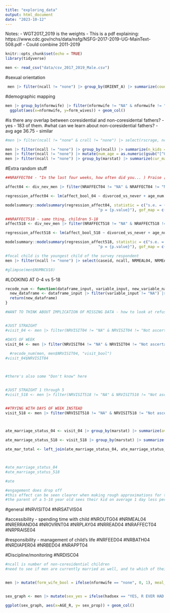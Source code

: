 ```yaml
---
title: "exploring_data"
output: html_document
date: "2023-10-12"
---
```


Notes:
- WGT2017_2019 is the weights
- This is a pdf explaining: https://www.cdc.gov/nchs/data/nsfg/NSFG-2017-2019-UG-MainText-508.pdf
- Could combine 2011-2019


```r
knitr::opts_chunk$set(echo = TRUE)
library(tidyverse)
```

```r

men <- read_csv("data/csv_2017_2019_Male.csv")

```
#sexual orientation
```r
 men |> filter(ncall != "none") |> group_by(ORIENT_A) |> summarize(count = n())
```

#demographic mapping
```r
men |> group_by(nformwife) |> filter(nformwife != "NA" & nformwife != "none") |> summarize(form_wives = n()) |>
  ggplot(aes(x=nformwife, y=form_wives)) + geom_col()

```

#is there any overlap between coresidential and non-coresidental fathers? - yes - 183 of them.
#what can we learn about non-coresidential fathers? - avg age 36.75 - similar 

```r
#men |> filter(ncall != "none" & crall != "none") |> select(rscrage, ncall, crall)

men |> filter(ncall != "none") |> group_by(ncall) |> summarize(n_kids = n())
men |> filter(ncall != "none") |> mutate(num_age = as.numeric(gsub("[^0-9]", "", AGE_A))) |> summarize(avg_age = mean(num_age, na.rm = TRUE))
men |> filter(ncall != "none") |> group_by(marstat) |> summarize(cur_mar = n()) |> ggplot(aes(y=marstat, x=cur_mar)) + geom_col()


```

#Extra random stuff

```r
##NRAFFECT04 - "In the last four weeks, how often did you... ) Praise [NAME OF NONCORESIDENTIAL FOCAL CHILD] for doing something worthwhile?" For ages 0-4

affect04 <- div_nev_men |> filter(NRAFFECT04 != "NA" & NRAFFECT04 != "Not ascertained") |> mutate(affect_bool_04 = case_when(NRAFFECT04 == "Not at all" ~ 0, NRAFFECT04 == "Less than once a week" ~ 0.5, NRAFFECT04 == "About once a week" ~ 1, NRAFFECT04 == "Several times a week" ~ 3, NRAFFECT04 == "Every day (at least once a day)" ~ 7))

regression_affect04 <- lm(affect_bool_04 ~ divorced_vs_never + age_num + race + totincr, data = affect04)

modelsummary::modelsummary(regression_affect04, statistic = c("s.e. = {std.error}",
                                         "p = {p.value}"), gof_map = c("nobs", "r.squared", "adj.r.squared"))

##NRAFFECT518 - same thing, children 5-18
affect518 <- div_nev_men |> filter(NRAFFECT518 != "NA" & NRAFFECT518 != "Not ascertained" & NRAFFECT518 != "Don't know") |> mutate(affect_bool_518 = case_when(NRAFFECT518 == "Not at all" ~ 0, NRAFFECT518 == "Less than once a week" ~ 0.5, NRAFFECT518 == "About once a week" ~ 1, NRAFFECT518 == "Several times a week" ~ 3, NRAFFECT518 == "Every day (at least once a day)" ~ 7))

regression_affect518 <- lm(affect_bool_518 ~ divorced_vs_never + age_num + race + totincr, data = affect518)

modelsummary::modelsummary(regression_affect518, statistic = c("s.e. = {std.error}",
                                         "p = {p.value}"), gof_map = c("nobs", "r.squared", "adj.r.squared"))


```

```r
#focal child is the youngest child of the survey respondent
men |> filter(ncall != "none") |> select(caseid, ncall, NRMEAL04, NRMEAL518)

#glimpse(men$NUMNCU18)

```


#LOOKING AT 0-4 vs 5-18
```r



recode_num <- function(dataframe_input, variable_input, new_variable_name) {
  new_dataframe <- dataframe_input |> filter(variable_input != "NA") |> mutate(new_variable_name = case_when(variable_input == "Not at all" ~ 1, variable_input == "Less than once a week" ~ 2, variable_input == "About once a week" ~ 3, variable_input == "Several times a week" ~ 4, variable_input == "Every day (at least once a day)" ~ 5))
  return(new_dataframe)
}

#WANT TO THINK ABOUT IMPLICATION OF MISSING DATA - how to look at refused answers? Or if there is a way to infer the rest of the NA answers? What about not ascertained?


#JUST STRAIGHT
#visit_04 <- men |> filter(NRVISIT04 != "NA" & NRVISIT04 != "Not ascertained") |> mutate(visit_bool_04 = case_when(NRVISIT04 == "Not at all" ~ 1, NRVISIT04 == "Less than once a week" ~ 2, NRVISIT04 == "About once a week" ~ 3, NRVISIT04 == "Several times a week" ~ 4, NRVISIT04 == "Every day (at least once a day)" ~ 5))

#DAYS OF WEEK
visit_04 <- men |> filter(NRVISIT04 != "NA" & NRVISIT04 != "Not ascertained") |> mutate(visit_bool_04 = case_when(NRVISIT04 == "Not at all" ~ 0, NRVISIT04 == "Less than once a week" ~ 0.5, NRVISIT04 == "About once a week" ~ 1, NRVISIT04 == "Several times a week" ~ 3, NRVISIT04 == "Every day (at least once a day)" ~ 7))
  
  #recode_num(men, men$NRVISIT04, "visit_bool")
#visit_04$NRVISIT04




```

```r

#there's also some "Don't know" here


#JUST STRAIGHT 1 through 5
#visit_518 <- men |> filter(NRVISIT518 != "NA" & NRVISIT518 != "Not ascertained" & NRVISIT518 != "Don't know") |> mutate(visit_bool_518 = case_when(NRVISIT518 == "Not at all" ~ 1, NRVISIT518 == "Less than once a week" ~ 2, NRVISIT518 == "About once a week" ~ 3, NRVISIT518 == "Several times a week" ~ 4, NRVISIT518 == "Every day (at least once a day)" ~ 5))


##TRYING WITH DAYS OF WEEK INSTEAD
visit_518 <- men |> filter(NRVISIT518 != "NA" & NRVISIT518 != "Not ascertained" & NRVISIT518 != "Don't know") |> mutate(visit_bool_518 = case_when(NRVISIT518 == "Not at all" ~ 0, NRVISIT518 == "Less than once a week" ~ 0.5, NRVISIT518 == "About once a week" ~ 1, NRVISIT518 == "Several times a week" ~ 3, NRVISIT518 == "Every day (at least once a day)" ~ 7))



ate_marriage_status_04 <- visit_04 |> group_by(marstat) |> summarize(avg_visits_04 = mean(visit_bool_04)) |> filter(marstat == "Divorced or annulled" | marstat == "Never been married")

ate_marriage_status_518 <- visit_518 |> group_by(marstat) |> summarize(avg_visits_518 = mean(visit_bool_518)) |> filter(marstat == "Divorced or annulled" | marstat == "Never been married")

ate_mar_total <- left_join(ate_marriage_status_04, ate_marriage_status_518)



#ate_marriage_status_04
#ate_marriage_status_518

#ate

#engagement does drop off
#this effect can be seen clearer when making rough approximations for the number of days that somebody would be seeing their kids. 
#the parent of a 5-18 year old sees their kid on average 1 day less per week than the non-coresidential parent of a 0-4 year old. 

```


#general
#NRVISIT04
#NRSATVIS04

#accessibility - spending time with child
#NROUTG04
#NRMEAL04
#NRERRAND04
#NROVRNT04
#NRPLAY04
#NRREAD04
#NRAFFECT04
#NRPRAISE04

#responsibility - management of child's life
#NRFEED04
#NRBATH04
#NRDIAPER04
#NRBED04
#NRAPPT04

#Discipline/monitoring
#NRDISC04




```r
#ncall is number of non-coresidential children
#need to see if men are currently married as well, and to which of their wives the kids belong


men |> mutate(form_wife_bool = ifelse(nformwife == "none", 0, 1), meal_scale = case_when(NRMEAL04 == "Not at all" ~ 1, NRMEAL04 == "Less than once a week" ~ 2, NRMEAL04 == "About once a week" ~ 3, NRMEAL04 == "Several times a week " ~ 4,NRMEAL04 == "Every day (at least once a day)" ~ 5)) |> group_by(form_wife_bool) |> summarize(mean_meal = mean(meal_scale, na.rm = TRUE))



```


```r

sex_graph <- men |> mutate(sex_yes = ifelse(hadsex == "YES, R EVER HAD INTERCOURSE", 1, 0))|>group_by(AGE_R) |>  summarize(sex_prop = mean(sex_yes, na.rm = TRUE))

ggplot(sex_graph, aes(x=AGE_R, y= sex_prop)) + geom_col()

```

